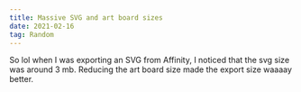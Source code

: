 ```yaml
---
title: Massive SVG and art board sizes
date: 2021-02-16
tag: Random
---
```



So lol when I was exporting an SVG from Affinity, I noticed that the svg size
was around 3 mb. Reducing the art board size made the export size waaaay better.
